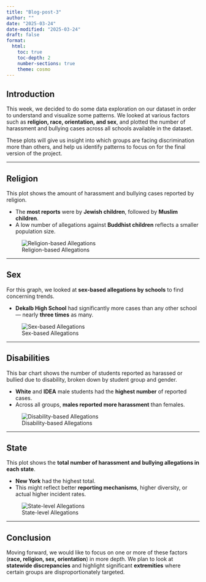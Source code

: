 ```yaml
---
title: "Blog-post-3"
author: ""
date: "2025-03-24"
date-modified: "2025-03-24"
draft: false
format:
  html:
    toc: true
    toc-depth: 2
    number-sections: true
    theme: cosmo
---
```


## Introduction

This week, we decided to do some data exploration on our dataset in order to understand and visualize some patterns. We looked at various factors such as **religion, race, orientation, and sex**, and plotted the number of harassment and bullying cases across all schools available in the dataset.

These plots will give us insight into which groups are facing discrimination more than others, and help us identify patterns to focus on for the final version of the project.

---

## Religion

This plot shows the amount of harassment and bullying cases reported by religion.

- The **most reports** were by **Jewish children**, followed by **Muslim children**.
- A low number of allegations against **Buddhist children** reflects a smaller population size.

![Religion-based Allegations](religion.png)

---

## Sex

For this graph, we looked at **sex-based allegations by schools** to find concerning trends.

- **Dekalb High School** had significantly more cases than any other school — nearly **three times** as many.

![Sex-based Allegations](sexbased.png)

---

## Disabilities

This bar chart shows the number of students reported as harassed or bullied due to disability, broken down by student group and gender.

- **White** and **IDEA** male students had the **highest number** of reported cases.
- Across all groups, **males reported more harassment** than females.

![Disability-based Allegations](disability.png)

---

## State

This plot shows the **total number of harassment and bullying allegations in each state**.

- **New York** had the highest total.
- This might reflect better **reporting mechanisms**, higher diversity, or actual higher incident rates.

![State-level Allegations](state.png)

---

## Conclusion

Moving forward, we would like to focus on one or more of these factors (**race, religion, sex, orientation**) in more depth. We plan to look at **statewide discrepancies** and highlight significant **extremities** where certain groups are disproportionately targeted.
